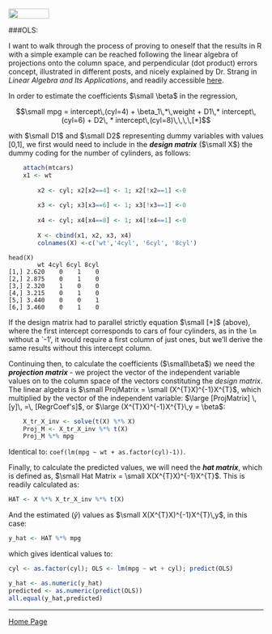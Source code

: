 <br>
<a href="http://rinterested.github.io/statistics/index.html">
<img HEIGHT="20" WIDTH="80" src="https://cloud.githubusercontent.com/assets/9312897/10556783/a27a26fa-745c-11e5-9b1a-2d5bd737387a.PNG"></a>


###OLS:

I want to walk through the process of proving to oneself that the results in R with a simple example can be reached following the linear algebra of projections onto the column space, and perpendicular (dot product) errors concept, illustrated in different posts, and nicely explained by Dr. Strang in *Linear Algebra and Its Applications*, and readily accessible [here][1].

In order to estimate the coefficients $\small \beta$ in the regression,

 $$\small mpg = intercept\,(cyl=4) + \beta_1\,*\,weight + D1\,* intercept\,(cyl=6) + D2\, * intercept\,(cyl=8)\,\,\,\,[*]$$

with $\small D1$ and $\small D2$ representing dummy variables with values [0,1],
we first would need to include in the ***design matrix*** ($\small X$) the dummy coding for the number of cylinders, as follows:

```r
    attach(mtcars)    
    x1 <- wt
        
        x2 <- cyl; x2[x2==4] <- 1; x2[!x2==1] <-0
        
        x3 <- cyl; x3[x3==6] <- 1; x3[!x3==1] <-0
        
        x4 <- cyl; x4[x4==8] <- 1; x4[!x4==1] <-0
        
        X <- cbind(x1, x2, x3, x4)
        colnames(X) <-c('wt','4cyl', '6cyl', '8cyl')
```

    head(X)
            wt 4cyl 6cyl 8cyl
    [1,] 2.620    0    1    0
    [2,] 2.875    0    1    0
    [3,] 2.320    1    0    0
    [4,] 3.215    0    1    0
    [5,] 3.440    0    0    1
    [6,] 3.460    0    1    0


If the design matrix had to parallel strictly equation $\small [*]$ (above), where the first intercept corresponds to cars of four cylinders, as in the `lm` without a `-1', it would require a first column of just ones, but we'll derive the same results without this intercept column.

Continuing then, to calculate the coefficients ($\small\beta$) we need the ***projection matrix*** - we project the vector of the independent variable values on to the column space of the vectors constituting the *design matrix*. The linear algebra is $\small ProjMatrix = \small (X^{T}X)^{-1}X^{T}$, which multiplied by the vector of the independent variable: $\large [ProjMatrix] \,[y]\, =\, [RegrCoef's]$, or $\large (X^{T}X)^{-1}X^{T}\,y = \beta$:

```r
    X_tr_X_inv <- solve(t(X) %*% X)    
    Proj_M <- X_tr_X_inv %*% t(X)
    Proj_M %*% mpg
```
 

Identical to: `coef(lm(mpg ~ wt + as.factor(cyl)-1))`.

Finally, to calculate the predicted values, we will need the ***hat matrix***, which is defined as, $\small Hat Matrix = \small X(X^{T}X)^{-1}X^{T}$. This is readily calculated as:

```r
HAT <- X %*% X_tr_X_inv %*% t(X)
```

And the estimated ($\hat{y}$) values as $\small X(X^{T}X)^{-1}X^{T}\,y$, in this case: 

```r
y_hat <- HAT %*% mpg
```

which gives identical values to:

```r
cyl <- as.factor(cyl); OLS <- lm(mpg ~ wt + cyl); predict(OLS)
```


```r
y_hat <- as.numeric(y_hat)
predicted <- as.numeric(predict(OLS))
all.equal(y_hat,predicted)
```


  [1]: https://youtu.be/osh80YCg_GM


---

<a href="http://rinterested.github.io/statistics/index.html">Home Page</a>
